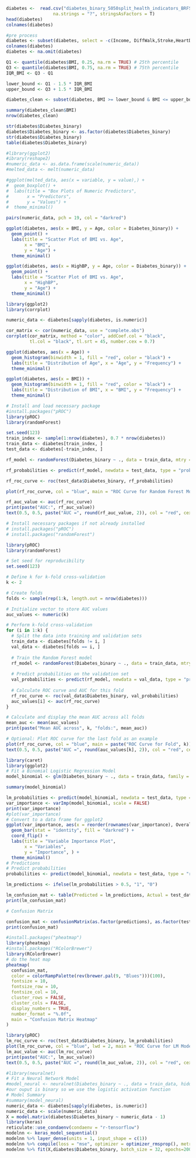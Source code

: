 ```{r}
diabetes <-  read.csv("diabetes_binary_5050split_health_indicators_BRFSS2015.csv",
                  na.strings = "?", stringsAsFactors = T)
head(diabetes)
colnames(diabetes)
```



```{r}
#pre process
diabetes <- subset(diabetes, select = -c(Income, DiffWalk,Stroke,HeartDiseaseorAttack,AnyHealthcare,NoDocbcCost,GenHlth,MentHlth,PhysHlth,Education))
colnames(diabetes)
diabetes <- na.omit(diabetes)

```
```{r}
Q1 <- quantile(diabetes$BMI, 0.25, na.rm = TRUE) # 25th percentile
Q3 <- quantile(diabetes$BMI, 0.75, na.rm = TRUE) # 75th percentile
IQR_BMI <- Q3 - Q1 

lower_bound <- Q1 - 1.5 * IQR_BMI
upper_bound <- Q3 + 1.5 * IQR_BMI

diabetes_clean <- subset(diabetes, BMI >= lower_bound & BMI <= upper_bound)

summary(diabetes_clean$BMI)
nrow(diabetes_clean) 

```



```{r}
str(diabetes$Diabetes_binary)
diabetes$Diabetes_binary <- as.factor(diabetes$Diabetes_binary)
str(diabetes$Diabetes_binary)
table(diabetes$Diabetes_binary)


```
```{r}
#library(ggplot2)
#ibrary(reshape2)
#numeric_data <- as.data.frame(scale(numeric_data))
#melted_data <- melt(numeric_data)

#ggplot(melted_data, aes(x = variable, y = value),) +
#  geom_boxplot() +
#  labs(title = "Box Plots of Numeric Predictors",
#       x = "Predictors",
#       y = "Values") +
#  theme_minimal()

```

```{r}
pairs(numeric_data, pch = 19, col = "darkred")
```

```{r}
ggplot(diabetes, aes(x = BMI, y = Age, color = Diabetes_binary)) +
  geom_point() +
  labs(title = "Scatter Plot of BMI vs. Age",
       x = "BMI",
       y = "Age") +
  theme_minimal()
```

```{r}
ggplot(diabetes, aes(x = HighBP, y = Age, color = Diabetes_binary)) +
  geom_point() +
  labs(title = "Scatter Plot of BMI vs. Age",
       x = "HighBP",
       y = "Age") +
  theme_minimal()

```

```{r}

library(ggplot2)
library(corrplot)

numeric_data <- diabetes[sapply(diabetes, is.numeric)]

cor_matrix <- cor(numeric_data, use = "complete.obs")
corrplot(cor_matrix, method = "color", addCoef.col = "black",
         tl.col = "black", tl.srt = 45, number.cex = 0.7)
```
```{r}
ggplot(diabetes, aes(x = Age)) +
  geom_histogram(binwidth = 1, fill = "red", color = "black") +
  labs(title = "Distribution of Age", x = "Age", y = "Frequency") +
  theme_minimal()
```
```{r}

ggplot(diabetes, aes(x = BMI)) +
  geom_histogram(binwidth = 1, fill = "red", color = "black") +
  labs(title = "Distribution of BMI", x = "BMI", y = "Frequency") +
  theme_minimal()
```

```{r}
# Install and load necessary package
#install.packages("pROC")
library(pROC)
library(randomForest)

set.seed(123) 
train_index <- sample(1:nrow(diabetes), 0.7 * nrow(diabetes))
train_data <- diabetes[train_index, ]
test_data <- diabetes[-train_index, ]

rf_model <- randomForest(Diabetes_binary ~ ., data = train_data, mtry = 3, importance = TRUE)

rf_probabilities <- predict(rf_model, newdata = test_data, type = "prob")[, 2]

rf_roc_curve <- roc(test_data$Diabetes_binary, rf_probabilities)

plot(rf_roc_curve, col = "blue", main = "ROC Curve for Random Forest Model")

rf_auc_value <- auc(rf_roc_curve)
print(paste("AUC:", rf_auc_value))
text(0.5, 0.5, paste("AUC =", round(rf_auc_value, 2)), col = "red", cex = 1.2)


```

```{r}
# Install necessary packages if not already installed
# install.packages("pROC")
# install.packages("randomForest")

library(pROC)
library(randomForest)

# Set seed for reproducibility
set.seed(123)

# Define k for k-fold cross-validation
k <- 2

# Create folds
folds <- sample(rep(1:k, length.out = nrow(diabetes)))

# Initialize vector to store AUC values
auc_values <- numeric(k)

# Perform k-fold cross-validation
for (i in 1:k) {
  # Split the data into training and validation sets
  train_data <- diabetes[folds != i, ]
  val_data <- diabetes[folds == i, ]
  
  # Train the Random Forest model
  rf_model <- randomForest(Diabetes_binary ~ ., data = train_data, mtry = 4, importance = TRUE)
  
  # Predict probabilities on the validation set
  val_probabilities <- predict(rf_model, newdata = val_data, type = "prob")[, 2]
  
  # Calculate ROC curve and AUC for this fold
  rf_roc_curve <- roc(val_data$Diabetes_binary, val_probabilities)
  auc_values[i] <- auc(rf_roc_curve)
}

# Calculate and display the mean AUC across all folds
mean_auc <- mean(auc_values)
print(paste("Mean AUC across", k, "folds:", mean_auc))

# Optional: Plot ROC curve for the last fold as an example
plot(rf_roc_curve, col = "blue", main = paste("ROC Curve for Fold", k))
text(0.5, 0.5, paste("AUC =", round(auc_values[k], 2)), col = "red", cex = 1.2)

```

```{r}
library(caret)
library(ggplot2)
# Fit a Binomial Logistic Regression Model
model_binomial <- glm(Diabetes_binary ~ ., data = train_data, family = binomial())

summary(model_binomial)

lm_probabilities <- predict(model_binomial, newdata = test_data, type = "response")
var_importance <- varImp(model_binomial, scale = FALSE)
print(var_importance)
#plot(var_importance)
# Convert to a data frame for ggplot2
ggplot(var_importance, aes(x = reorder(rownames(var_importance), Overall), y = Overall)) +
  geom_bar(stat = "identity", fill = "darkred") +
  coord_flip() +
  labs(title = "Variable Importance Plot",
       x = "Variables",
       y = "Importance", ) +
  theme_minimal()
# Predictions
# Predict probabilities
probabilities <- predict(model_binomial, newdata = test_data, type = "response")

lm_predictions <- ifelse(lm_probabilities > 0.5, "1", "0")

lm_confusion_mat <- table(Predicted = lm_predictions, Actual = test_data$Diabetes_binary)
print(lm_confusion_mat)

# Confusion Matrix

confusion_mat <- confusionMatrix(as.factor(predictions), as.factor(test_data$Diabetes_binary))
print(confusion_mat)
```


```{r}
#install.packages("pheatmap")
library(pheatmap)
#install.packages("RColorBrewer")
library(RColorBrewer)
# do the heat map
pheatmap(
  confusion_mat,
  color = colorRampPalette(rev(brewer.pal(9, "Blues")))(100),
  fontsize = 10,
  fontsize_row = 10,
  fontsize_col = 10,
  cluster_rows = FALSE, 
  cluster_cols = FALSE, 
  display_numbers = TRUE,
  number_format = "%.0f",
  main = "Confusion Matrix Heatmap"
)
```


```{r}
library(pROC)
lm_roc_curve <- roc(test_data$Diabetes_binary, lm_probabilities)
plot(lm_roc_curve, col = "blue", lwd = 2, main = "ROC Curve for LM Model")
lm_auc_value <- auc(lm_roc_curve)
print(paste("AUC:", lm_auc_value))
text(0.5, 0.5, paste("AUC =", round(lm_auc_value, 2)), col = "red", cex = 1.2)
```       

```{r}

#library(neuralnet)
# Fit a Neural Network Model
#model_neural <- neuralnet(Diabetes_binary ~ ., data = train_data, hidden = 2)
#our ouput is binary so we use the logistic activation function
# Model Summary
#summary(model_neural)
numeric_data <- diabetes[sapply(diabetes, is.numeric)]
numeric_data <- scale(numeric_data)
X = model.matrix(diabetes$Diabetes_binary ~ numeric_data - 1)
library(keras)
reticulate::use_condaenv(condaenv = "r-tensorflow")
modelnn <- keras_model_sequential()
modelnn %>% layer_dense(units = 1, input_shape = c(1))
modelnn %>% compile(loss = "mse", optimizer = optimizer_rmsprop(), metrics = c("mean_absolute_error"))
modelnn %>% fit(X,diabetes$Diabetes_binary, batch_size = 32, epochs=200)
```
